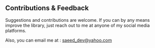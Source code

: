## Contributions & Feedback
Suggestions and contributions are welcome. 
If you can by any means improve the library, 
just reach out to me at anyone of my social media platforms. 

Also, you can email me at : saeed_dev@yahoo.com